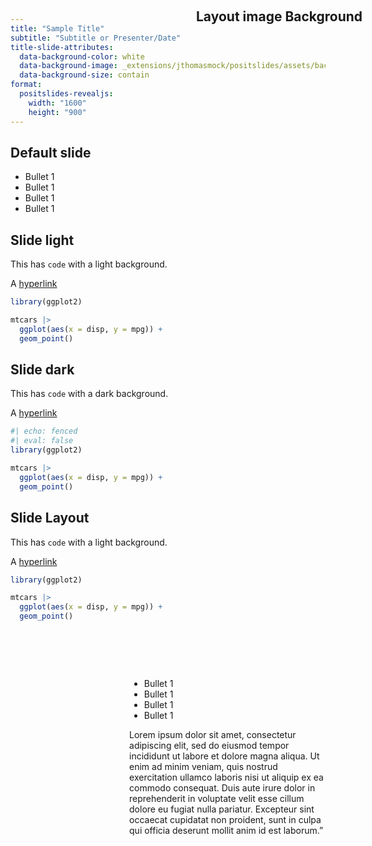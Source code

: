 ```yaml
---
title: "Sample Title"
subtitle: "Subtitle or Presenter/Date"
title-slide-attributes: 
  data-background-color: white
  data-background-image: _extensions/jthomasmock/positslides/assets/backgrounds/sample-title-slide-option-1.png
  data-background-size: contain
format:
  positslides-revealjs: 
    width: "1600"
    height: "900"
---
```


## Default slide

- Bullet 1
- Bullet 1
- Bullet 1
- Bullet 1

## Slide light

This has `code` with a light background.

A [hyperlink](https://posit.co)

```r
library(ggplot2)

mtcars |> 
  ggplot(aes(x = disp, y = mpg)) +
  geom_point()
```

## Slide dark {background-color="#17212B"}

This has `code` with a dark background.

A [hyperlink](https://posit.co)


```r
#| echo: fenced
#| eval: false
library(ggplot2)

mtcars |> 
  ggplot(aes(x = disp, y = mpg)) +
  geom_point()
```

## Slide Layout {background-image="_extensions/jthomasmock/positslides/assets/backgrounds/toc-light.png" background-size="contain"}

This has `code` with a light background.

A [hyperlink](https://posit.co)

```r
library(ggplot2)

mtcars |> 
  ggplot(aes(x = disp, y = mpg)) +
  geom_point()
```

## {background-image="_extensions/jthomasmock/positslides/assets/backgrounds/30-70-dark.png" background-size="contain"}

<h2 style="position: absolute; top: 25px; left: 525px;">Layout image Background</h2>

<br>
<br>

:::: {.columns}

::: {.column width="35%"}
&nbsp;
:::

::: {.column width="65%"}
- Bullet 1
- Bullet 1
- Bullet 1
- Bullet 1

Lorem ipsum dolor sit amet, consectetur adipiscing elit, sed do eiusmod tempor incididunt ut labore et dolore magna aliqua. Ut enim ad minim veniam, quis nostrud exercitation ullamco laboris nisi ut aliquip ex ea commodo consequat. Duis aute irure dolor in reprehenderit in voluptate velit esse cillum dolore eu fugiat nulla pariatur. Excepteur sint occaecat cupidatat non proident, sunt in culpa qui officia deserunt mollit anim id est laborum."
:::

::::
